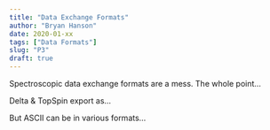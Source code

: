 ```yaml
---
title: "Data Exchange Formats"
author: "Bryan Hanson"
date: 2020-01-xx
tags: ["Data Formats"]
slug: "P3"
draft: true
---
```


Spectroscopic data exchange formats are a mess.  The whole point...

Delta & TopSpin export as...

But ASCII can be in various formats...

